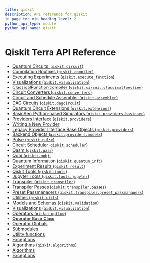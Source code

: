 ```yaml
---
title: qiskit
description: API reference for qiskit
in_page_toc_min_heading_level: 2
python_api_type: module
python_api_name: qiskit
---
```


<span id="module-qiskit" />

# Qiskit Terra API Reference

*   [Quantum Circuits (`qiskit.circuit`)](circuit)
*   [Compilation Routines (`qiskit.compiler`)](compiler)
*   [Executing Experiments (`qiskit.execute_function`)](execute)
*   [Visualizations (`qiskit.visualization`)](visualization)
*   [ClassicalFunction compiler (`qiskit.circuit.classicalfunction`)](classicalfunction)
*   [Circuit Converters (`qiskit.converters`)](converters)
*   [Circuit and Schedule Assembler (`qiskit.assembler`)](assembler)
*   [DAG Circuits (`qiskit.dagcircuit`)](dagcircuit)
*   [Quantum Circuit Extensions (`qiskit.extensions`)](extensions)
*   [BasicAer: Python-based Simulators (`qiskit.providers.basicaer`)](providers_basicaer)
*   [Providers Interface (`qiskit.providers`)](providers)
*   [Writing a New Provider](providers#writing-a-new-provider)
*   [Legacy Provider Interface Base Objects (`qiskit.providers`)](providers#legacy-provider-interface-base-objects-qiskit-providers)
*   [Backend Objects (`qiskit.providers.models`)](providers_models)
*   [Pulse (`qiskit.pulse`)](pulse)
*   [Circuit Scheduler (`qiskit.scheduler`)](scheduler)
*   [Qasm (`qiskit.qasm`)](qasm)
*   [Qobj (`qiskit.qobj`)](qobj)
*   [Quantum Information (`qiskit.quantum_info`)](quantum_info)
*   [Experiment Results (`qiskit.result`)](result)
*   [Qiskit Tools (`qiskit.tools`)](tools)
*   [Jupyter Tools (`qiskit.tools.jupyter`)](tools_jupyter)
*   [Transpiler (`qiskit.transpiler`)](transpiler)
*   [Transpiler Passes (`qiskit.transpiler.passes`)](transpiler_passes)
*   [Preset Passmanagers (`qiskit.transpiler.preset_passmanagers`)](transpiler_preset)
*   [Utilities (`qiskit.utils`)](utils)
*   [Models and Schemas (`qiskit.validation`)](validation)
*   [Visualizations (`qiskit.visualization`)](visualization)
*   [Operators (`qiskit.opflow`)](opflow)
*   [Operator Base Class](opflow#operator-base-class)
*   [Operator Globals](opflow#operator-globals)
*   [Submodules](opflow#submodules)
*   [Utility functions](opflow#utility-functions)
*   [Exceptions](opflow#exceptions)
*   [Algorithms (`qiskit.algorithms`)](algorithms)
*   [Algorithms](algorithms#algorithms)
*   [Exceptions](algorithms#exceptions)

